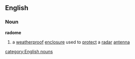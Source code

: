 ==English==
===Noun===
{{wikipedia}}
'''radome'''
# a [[weatherproof]] [[enclosure]] used to [[protect]] a [[radar]] [[antenna]]
[[category:English nouns]]